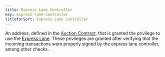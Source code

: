 ```yaml
---
title: Express Lane Controller
key: express-lane-controller
titleforSort: Express Lane Controller
---
```


An address, defined in the [Auction Contract](/intro/glossary#auction-contract), that is granted the privilege to use the
[Express Lane](/intro/glossary#express-lane). These privileges are granted after verifying that the incoming transactions were properly signed by the express
lane controller, among other checks.

